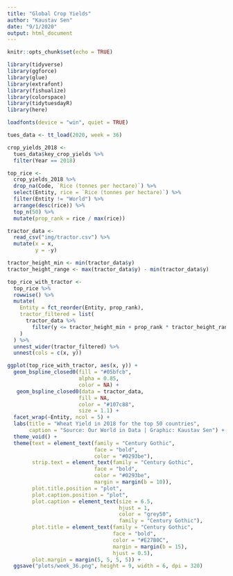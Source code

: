 ```yaml
---
title: "Global Crop Yields"
author: "Kaustav Sen"
date: "9/1/2020"
output: html_document
---
```


```r
knitr::opts_chunk$set(echo = TRUE)
```

```r
library(tidyverse)
library(ggforce)
library(glue)
library(extrafont)
library(fishualize)
library(colorspace)
library(tidytuesdayR)
library(here)

loadfonts(device = "win", quiet = TRUE)
```

```r
tues_data <- tt_load(2020, week = 36)

crop_yields_2018 <- 
  tues_data$key_crop_yields %>% 
  filter(Year == 2018)
```

```r
top_rice <- 
  crop_yields_2018 %>% 
  drop_na(Code, `Rice (tonnes per hectare)`) %>% 
  select(Entity, rice = `Rice (tonnes per hectare)`) %>% 
  filter(Entity != "World") %>% 
  arrange(desc(rice)) %>% 
  top_n(50) %>% 
  mutate(prop_rank = rice / max(rice))
```
```r
tractor_data <- 
  read_csv("img/tractor.csv") %>% 
  mutate(x = x,
         y = -y)

tractor_height_min <- min(tractor_data$y)
tractor_height_range <- max(tractor_data$y) - min(tractor_data$y)

top_rice_with_tractor <- 
  top_rice %>% 
  rowwise() %>% 
  mutate(
    Entity = fct_reorder(Entity, prop_rank),
    tractor_filtered = list(
      tractor_data %>% 
        filter(y <= tractor_height_min + prop_rank * tractor_height_range)
    )
  ) %>% 
  unnest_wider(tractor_filtered) %>% 
  unnest(cols = c(x, y))

ggplot(top_rice_with_tractor, aes(x, y)) +
  geom_bspline_closed0(fill = "#05bfcb",
                       alpha = 0.85,
                       color = NA) +
   geom_bspline_closed0(data = tractor_data,
                       fill = NA,
                       color = "#107c88",
                       size = 1.1) +
  facet_wrap(~Entity, ncol = 5) +
  labs(title = "Wheat Yield in 2018 for the top 50 countries",
       caption = "Source: Our World in Data | Graphic: Kaustav Sen") +
  theme_void() +
  theme(text = element_text(family = "Century Gothic",
                            face = "bold",
                            color = "#0293be"),
        strip.text = element_text(family = "Century Gothic",
                            face = "bold",
                            color = "#0293be",
                            margin = margin(b = 10)),
        plot.title.position = "plot",
        plot.caption.position = "plot",
        plot.caption = element_text(size = 6.5,
                                    hjust = 1,
                                    color = "grey50",
                                    family = "Century Gothic"),
        plot.title = element_text(family = "Century Gothic",
                                  face = "bold",
                                  color = "#E27B0C",
                                  margin = margin(b = 15),
                                  hjust = 0.5),
        plot.margin = margin(5, 5, 5, 5)) + 
  ggsave("plots/week_36.png", height = 9, width = 6, dpi = 320)
```
